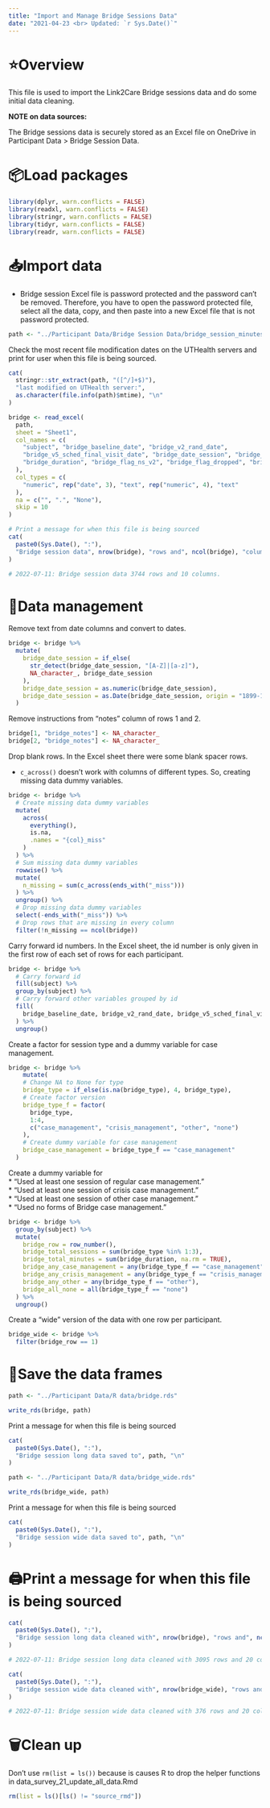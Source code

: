 ```yaml
---
title: "Import and Manage Bridge Sessions Data"
date: "2021-04-23 <br> Updated: `r Sys.Date()`"
---
```


# ⭐️Overview

This file is used to import the Link2Care Bridge sessions data and do some initial data cleaning. 

**NOTE on data sources:**

The Bridge sessions data is securely stored as an Excel file on OneDrive in Participant Data > Bridge Session Data.


# 📦Load packages

```r
library(dplyr, warn.conflicts = FALSE)
library(readxl, warn.conflicts = FALSE)
library(stringr, warn.conflicts = FALSE)
library(tidyr, warn.conflicts = FALSE)
library(readr, warn.conflicts = FALSE)
```


# 📥Import data 

* Bridge session Excel file is password protected and the password can't be removed. Therefore, you have to open the password protected file, select all the data, copy, and then paste into a new Excel file that is not password protected.   

```r
path <- "../Participant Data/Bridge Session Data/bridge_session_minutes.xlsx"
```

Check the most recent file modification dates on the UTHealth servers and print for user when this file is being sourced.

```r
cat(
  stringr::str_extract(path, "([^/]+$)"),
  "last modified on UTHealth server:",
  as.character(file.info(path)$mtime), "\n"
)
```

```r
bridge <- read_excel(
  path,
  sheet = "Sheet1",
  col_names = c(
    "subject", "bridge_baseline_date", "bridge_v2_rand_date", 
    "bridge_v5_sched_final_visit_date", "bridge_date_session", "bridge_type", 
    "bridge_duration", "bridge_flag_ns_v2", "bridge_flag_dropped", "bridge_notes"
  ),
  col_types = c(
    "numeric", rep("date", 3), "text", rep("numeric", 4), "text"
  ),
  na = c("", ".", "None"),
  skip = 10
)

# Print a message for when this file is being sourced
cat(
  paste0(Sys.Date(), ":"),
  "Bridge session data", nrow(bridge), "rows and", ncol(bridge), "columns.\n"
)

# 2022-07-11: Bridge session data 3744 rows and 10 columns.
```


# 🚧Data management

Remove text from date columns and convert to dates.

```r
bridge <- bridge %>%
  mutate(
    bridge_date_session = if_else(
      str_detect(bridge_date_session, "[A-Z]|[a-z]"), 
      NA_character_, bridge_date_session
    ),
    bridge_date_session = as.numeric(bridge_date_session),
    bridge_date_session = as.Date(bridge_date_session, origin = "1899-12-30")
  )
```

Remove instructions from "notes" column of rows 1 and 2.

```r
bridge[1, "bridge_notes"] <- NA_character_
bridge[2, "bridge_notes"] <- NA_character_
```

Drop blank rows. In the Excel sheet there were some blank spacer rows.

* `c_across()` doesn't work with columns of different types. So, creating missing data dummy variables.

```r
bridge <- bridge %>%
  # Create missing data dummy variables
  mutate(
    across(
      everything(),
      is.na,
      .names = "{col}_miss"
    )
  ) %>% 
  # Sum missing data dummy variables
  rowwise() %>% 
  mutate(
    n_missing = sum(c_across(ends_with("_miss")))
  ) %>% 
  ungroup() %>% 
  # Drop missing data dummy variables
  select(-ends_with("_miss")) %>% 
  # Drop rows that are missing in every column
  filter(!n_missing == ncol(bridge))
```

Carry forward id numbers. In the Excel sheet, the id number is only given in the first row of each set of rows for each participant.

```r
bridge <- bridge %>%
  # Carry forward id
  fill(subject) %>% 
  group_by(subject) %>% 
  # Carry forward other variables grouped by id
  fill(
    bridge_baseline_date, bridge_v2_rand_date, bridge_v5_sched_final_visit_date
  ) %>% 
  ungroup()
```

Create a factor for session type and a dummy variable for case management.

```r
bridge <- bridge %>%
    mutate(
    # Change NA to None for type
    bridge_type = if_else(is.na(bridge_type), 4, bridge_type),
    # Create factor version
    bridge_type_f = factor(
      bridge_type,
      1:4,
      c("case_management", "crisis_management", "other", "none")
    ),
    # Create dummy variable for case management
    bridge_case_management = bridge_type_f == "case_management"
  )
```

Create a dummy variable for    
* "Used at least one session of regular case management."    
* "Used at least one session of crisis case management."    
* "Used at least one session of other case management."    
* "Used no forms of Bridge case management."    

```r
bridge <- bridge %>%
  group_by(subject) %>% 
  mutate(
    bridge_row = row_number(),
    bridge_total_sessions = sum(bridge_type %in% 1:3),
    bridge_total_minutes = sum(bridge_duration, na.rm = TRUE),
    bridge_any_case_management = any(bridge_type_f == "case_management"),
    bridge_any_crisis_management = any(bridge_type_f == "crisis_management"),
    bridge_any_other = any(bridge_type_f == "other"),
    bridge_all_none = all(bridge_type_f == "none")
  ) %>% 
  ungroup()
```

Create a "wide" version of the data with one row per participant.

```r
bridge_wide <- bridge %>% 
  filter(bridge_row == 1)
```


# 💾Save the data frames

```r
path <- "../Participant Data/R data/bridge.rds"
```

```r
write_rds(bridge, path)
```

Print a message for when this file is being sourced

```r
cat(
  paste0(Sys.Date(), ":"),
  "Bridge session long data saved to", path, "\n"
)
```

```r
path <- "../Participant Data/R data/bridge_wide.rds"
```

```r
write_rds(bridge_wide, path)
```

Print a message for when this file is being sourced

```r
cat(
  paste0(Sys.Date(), ":"),
  "Bridge session wide data saved to", path, "\n"
)
```


# 🖨Print a message for when this file is being sourced

```r
cat(
  paste0(Sys.Date(), ":"),
  "Bridge session long data cleaned with", nrow(bridge), "rows and", ncol(bridge), "columns.\n"
)

# 2022-07-11: Bridge session long data cleaned with 3095 rows and 20 columns.
```

```r
cat(
  paste0(Sys.Date(), ":"),
  "Bridge session wide data cleaned with", nrow(bridge_wide), "rows and", ncol(bridge_wide), "columns.\n"
)

# 2022-07-11: Bridge session wide data cleaned with 376 rows and 20 columns.
```


# 🗑Clean up

Don't use `rm(list = ls())` because is causes R to drop the helper functions in data_survey_21_update_all_data.Rmd

```r
rm(list = ls()[ls() != "source_rmd"])
```
